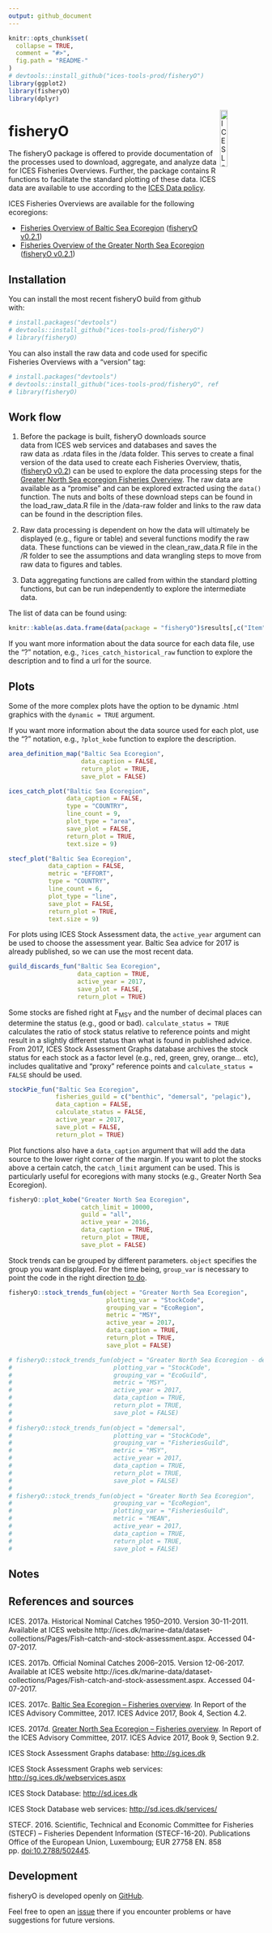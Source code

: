 ```yaml
---
output: github_document
---
```


<!-- README.md is generated from README.Rmd. Please edit that file -->

```r
knitr::opts_chunk$set(
  collapse = TRUE,
  comment = "#>",
  fig.path = "README-"
)
# devtools::install_github("ices-tools-prod/fisheryO")
library(ggplot2)
library(fisheryO)
library(dplyr)
```

[<img align="right" alt="ICES Logo" width="17%" height="17%" src="http://ices.dk/_layouts/15/1033/images/icesimg/iceslogo.png">](http://ices.dk)

# fisheryO

The fisheryO package is offered to provide documentation of the processes used to download, aggregate, and analyze data for ICES Fisheries Overviews. Further, the package contains R functions to facilitate the standard plotting of these data. ICES data are available to use according to the [ICES Data policy](http://ices.dk/marine-data/guidelines-and-policy/Pages/ICES-data-policy.aspx).

ICES Fisheries Overviews are available for the following ecoregions:

* [Fisheries Overview of Baltic Sea Ecoregion](http://ices.dk/sites/pub/Publication%20Reports/Advice/2017/2017/Baltic_Sea_Ecoregion_Fisheries_Overview.pdf) ([fisheryO v0.2.1](https://github.com/ices-tools-prod/fisheryO/releases/tag/v0.2.1))
* [Fisheries Overview of the Greater North Sea Ecoregion](http://ices.dk/sites/pub/Publication%20Reports/Advice/2017/2017/Greater_North_Sea_Ecoregion_Fisheries_Overview.pdf) ([fisheryO v0.2.1](https://github.com/ices-tools-prod/fisheryO/releases/tag/v0.2.1))

## Installation

You can install the most recent fisheryO build from github with:

```r
# install.packages("devtools")
# devtools::install_github("ices-tools-prod/fisheryO")
# library(fisheryO)
```

You can also install the raw data and code used for specific Fisheries Overviews with a "version" tag:

```r
# install.packages("devtools")
# devtools::install_github("ices-tools-prod/fisheryO", ref = "v0.2")
# library(fisheryO)
```


## Work flow

1. Before the package is built, fisheryO downloads source data from ICES web services and databases and saves the raw data as .rdata files in the /data folder. This serves to create a final version of the data used to create each Fisheries Overview, thatis, ([fisheryO v0.2](https://github.com/ices-tools-prod/fisheryO/releases/tag/v0.2)) can be used to explore the data processing steps for the [Greater North Sea ecoregion Fisheries Overview](http://ices.dk/sites/pub/Publication%20Reports/Advice/2017/2017/Greater_North_Sea_Ecoregion_Fisheries_Overview.pdf). The raw data are available as a "promise" and can be explored extracted using the `data()` function. The nuts and bolts of these download steps can be found in the load_raw_data.R file in the /data-raw folder and links to the raw data can be found in the description files.

2. Raw data processing is dependent on how the data will ultimately be displayed (e.g., figure or table) and several functions modify the raw data. These functions can be viewed in the clean_raw_data.R file in the /R folder to see the assumptions and data wrangling steps to move from raw data to figures and tables.

3. Data aggregating functions are called from within the standard plotting functions, but can be run independently to explore the intermediate data.

The list of data can be found using:
```r
knitr::kable(as.data.frame(data(package = "fisheryO")$results[,c("Item", "Title")]))
```

If you want more information about the data source for each data file, use the "?<data_name>" notation, e.g., `?ices_catch_historical_raw` function to explore the description and to find a url for the source.

## Plots

Some of the more complex plots have the option to be dynamic .html graphics with the `dynamic = TRUE` argument.

If you want more information about the data source used for each plot, use the "?<plot_function>" notation, e.g., `?plot_kobe` function to explore the description.



```r

area_definition_map("Baltic Sea Ecoregion",
                    data_caption = FALSE,
                    return_plot = TRUE,
                    save_plot = FALSE)
```


```r

ices_catch_plot("Baltic Sea Ecoregion",
                data_caption = FALSE,
                type = "COUNTRY",
                line_count = 9,
                plot_type = "area",
                save_plot = FALSE,
                return_plot = TRUE,
                text.size = 9)
```


```r

stecf_plot("Baltic Sea Ecoregion",
           data_caption = FALSE,
           metric = "EFFORT",
           type = "COUNTRY",
           line_count = 6,
           plot_type = "line",
           save_plot = FALSE,
           return_plot = TRUE,
           text.size = 9)
```

For plots using ICES Stock Assessment data, the `active_year` argument can be used to choose the assessment year. Baltic Sea advice for 2017 is already published, so we can use the most recent data.

```r
guild_discards_fun("Baltic Sea Ecoregion",
                   data_caption = TRUE,
                   active_year = 2017,
                   save_plot = FALSE,
                   return_plot = TRUE)
```


Some stocks are fished right at F<sub>MSY</sub> and the number of decimal places can determine the status (e.g., good or bad). `calculate_status = TRUE` calculates the ratio of stock status relative to reference points and might result in a slightly different status than what is found in published advice. From 2017, ICES Stock Assessment Graphs database archives the stock status for each stock as a factor level (e.g., red, green, grey, orange... etc), includes qualitative and "proxy" reference points and `calculate_status = FALSE` should be used.

```r

stockPie_fun("Baltic Sea Ecoregion",
             fisheries_guild = c("benthic", "demersal", "pelagic"),
             data_caption = FALSE,
             calculate_status = FALSE,
             active_year = 2017,
             save_plot = FALSE,
             return_plot = TRUE)

```

Plot functions also have a `data_caption` argument that will add the data source to the lower right corner of the margin. If you want to plot the stocks above a certain catch, the `catch_limit` argument can be used. This is particularly useful for ecoregions with many stocks (e.g., Greater North Sea Ecoregion).

```r

fisheryO::plot_kobe("Greater North Sea Ecoregion", 
                    catch_limit = 10000,
                    guild = "all",
                    active_year = 2016,
                    data_caption = TRUE,
                    return_plot = TRUE,
                    save_plot = FALSE)
```

Stock trends can be grouped by different parameters. `object` specifies the group you want displayed. For the time being, `group_var` is necessary to point the code in the right direction [to do](https://github.com/ices-tools-prod/fisheryO/issues/20).  

```r

fisheryO::stock_trends_fun(object = "Greater North Sea Ecoregion", 
                           plotting_var = "StockCode",
                           grouping_var = "EcoRegion",
                           metric = "MSY",
                           active_year = 2017,
                           data_caption = TRUE,
                           return_plot = TRUE,
                           save_plot = FALSE)

# fisheryO::stock_trends_fun(object = "Greater North Sea Ecoregion - demersal stocks", 
#                            plotting_var = "StockCode",
#                            grouping_var = "EcoGuild",
#                            metric = "MSY",
#                            active_year = 2017,
#                            data_caption = TRUE,
#                            return_plot = TRUE,
#                            save_plot = FALSE)
# 
# fisheryO::stock_trends_fun(object = "demersal",
#                            plotting_var = "StockCode",
#                            grouping_var = "FisheriesGuild",
#                            metric = "MSY",
#                            active_year = 2017,
#                            data_caption = TRUE,
#                            return_plot = TRUE,
#                            save_plot = FALSE)
# 
# fisheryO::stock_trends_fun(object = "Greater North Sea Ecoregion", 
#                            grouping_var = "EcoRegion",
#                            plotting_var = "FisheriesGuild",
#                            metric = "MEAN",
#                            active_year = 2017,
#                            data_caption = TRUE,
#                            return_plot = TRUE,
#                            save_plot = FALSE)

```


Notes
-------


References and sources
----------

ICES. 2017a. Historical Nominal Catches 1950–2010. Version 30-11-2011. Available at ICES website http://ices.dk/marine-data/dataset-collections/Pages/Fish-catch-and-stock-assessment.aspx. Accessed 04-07-2017.

ICES. 2017b. Official Nominal Catches 2006–2015. Version 12-06-2017. Available at ICES website http://ices.dk/marine-data/dataset-collections/Pages/Fish-catch-and-stock-assessment.aspx. Accessed 04-07-2017.

ICES. 2017c. [Baltic Sea Ecoregion – Fisheries overview](http://ices.dk/sites/pub/Publication%20Reports/Advice/2017/2017/Baltic_Sea_Ecoregion_Fisheries_Overview.pdf). In Report of the ICES Advisory Committee, 2017. ICES Advice 2017, Book 4, Section 4.2.

ICES. 2017d. [Greater North Sea Ecoregion – Fisheries overview](http://ices.dk/sites/pub/Publication%20Reports/Advice/2017/2017/Greater_North_Sea_Ecoregion_Fisheries_Overview.pdf). In Report of the ICES Advisory Committee, 2017. ICES Advice 2017, Book 9, Section 9.2. 

ICES Stock Assessment Graphs database: <http://sg.ices.dk>

ICES Stock Assessment Graphs web services: <http://sg.ices.dk/webservices.aspx>

ICES Stock Database: <http://sd.ices.dk>

ICES Stock Database web services: <http://sd.ices.dk/services/>

STECF. 2016. Scientific, Technical and Economic Committee for Fisheries (STECF) – Fisheries Dependent Information (STECF-16-20). Publications Office of the European Union, Luxembourg; EUR 27758 EN. 858 pp. [doi:10.2788/502445](https://stecf.jrc.ec.europa.eu/documents/43805/1443008/2016-11_STECF+16-20_FDI_JRC104212.pdf).

Development
-----------

fisheryO is developed openly on [GitHub](https://github.com/ices-tools-prod/fisheryO).

Feel free to open an [issue](https://github.com/ices-tools-prod/fisheryO/issues) there if you encounter problems or have suggestions for future versions.


